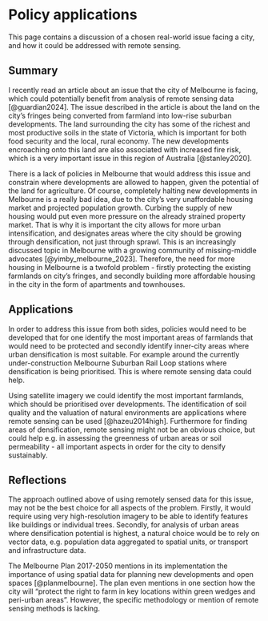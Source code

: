# Policy applications {#sec-week4}

This page contains a discussion of a chosen real-world issue facing a city, and how it could be addressed with remote sensing. 

## Summary

I recently read an article about an issue that the city of Melbourne is facing, which could potentially benefit from analysis of remote sensing data [@guardian2024]. The issue described in the article is about the land on the city's fringes being converted from farmland into low-rise suburban developments. The land surrounding the city has some of the richest and most productive soils in the state of Victoria, which is important for both food security and the local, rural economy. The new developments encroaching onto this land are also associated with increased fire risk, which is a very important issue in this region of Australia [@stanley2020].

There is a lack of policies in Melbourne that would address this issue and constrain where developments are allowed to happen, given the potential of the land for agriculture. Of course, completely halting new developments in Melbourne is a really bad idea, due to the city's very unaffordable housing market and projected population growth. Curbing the supply of new housing would put even more pressure on the already strained property market. That is why it is important the city allows for more urban intensification, and designates areas where the city should be growing through densification, not just through sprawl. This is an increasingly discussed topic in Melbourne with a growing community of missing-middle advocates [@yimby_melbourne_2023]. Therefore, the need for more housing in Melbourne is a twofold problem - firstly protecting the existing farmlands on city's fringes, and secondly building more affordable housing in the city in the form of apartments and townhouses.

## Applications

In order to address this issue from both sides, policies would need to be developed that for one identify the most important areas of farmlands that would need to be protected and secondly identify inner-city areas where urban densification is most suitable. For example around the currently under-construction Melbourne Suburban Rail Loop stations where densification is being prioritised. This is where remote sensing data could help.

Using satellite imagery we could identify the most important farmlands, which should be prioritised over developments. The identification of soil quality and the valuation of natural environments are applications where remote sensing can be used [@hazeu2014high]. Furthermore for finding areas of densification, remote sensing might not be an obvious choice, but could help e.g. in assessing the greenness of urban areas or soil permeability - all important aspects in order for the city to densify sustainably.

## Reflections

The approach outlined above of using remotely sensed data for this issue, may not be the best choice for all aspects of the problem. Firstly, it would require using very high-resolution imagery to be able to identify features like buildings or individual trees. Secondly, for analysis of urban areas where densification potential is highest, a natural choice would be to rely on vector data, e.g. population data aggregated to spatial units, or transport and infrastructure data.

The Melbourne Plan 2017-2050 mentions in its implementation the importance of using spatial data for planning new developments and open spaces [@planmelbourne]. The plan even mentions in one section how the city will "protect the right to farm in key locations within green wedges and peri-urban areas". However, the specific methodology or mention of remote sensing methods is lacking.